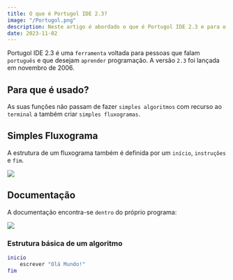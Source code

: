 ```yaml
---
title: O que é Portugol IDE 2.3?
image: "/Portugol.png"
description: Neste artigo é abordado o que é Portugol IDE 2.3 e para o que é usado.
date: 2023-11-02
---
```


Portugol IDE 2.3 é uma `ferramenta` voltada para pessoas que falam `português` e que desejam `aprender` programação.
A versão `2.3` foi lançada em novembro de 2006.

## Para que é usado?

As suas funções não passam de fazer `simples algoritmos` com recurso ao `terminal` a também criar `simples fluxogramas`.

## Simples Fluxograma

A estrutura de um fluxograma também é definida por um `início`, `instruções` e `fim`.

<img className="my-4 border" src="/DocPortugolFluxograma.png" />

## Documentação

A documentação encontra-se `dentro` do próprio programa:

<img className="my-4 border" src="/DocPortugol.png" />

### Estrutura básica de um algoritmo

```lua
inicio
    escrever "Olá Mundo!"
fim
```